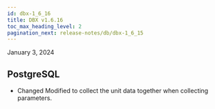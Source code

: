 ```yaml
---
id: dbx-1_6_16
title: DBX v1.6.16
toc_max_heading_level: 2
pagination_next: release-notes/db/dbx-1_6_15
---
```


January 3, 2024

## PostgreSQL

-   <Status>Changed</Status> Modified to collect the unit data together when collecting parameters.
